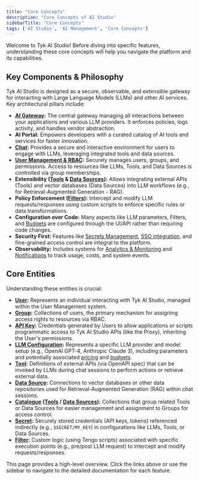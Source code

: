 ```yaml
---
title: "Core Concepts"
description: "Core Concepts of AI Studio"
sidebarTitle: "Core Concepts"
tags: ['AI Studio', 'AI Management', 'Core Concepts']
---
```


Welcome to Tyk AI Studio! Before diving into specific features, understanding these core concepts will help you navigate the platform and its capabilities.

## Key Components & Philosophy

Tyk AI Studio is designed as a secure, observable, and extensible gateway for interacting with Large Language Models (LLMs) and other AI services. Key architectural pillars include:

*   **[AI Gateway](/mintdocs/ai-management/ai-studio/proxy):** The central gateway managing all interactions between your applications and various LLM providers. It enforces policies, logs activity, and handles vendor abstraction.
*   **AI Portal:** Empowers developers with a curated catalog of AI tools and services for faster innovation.
*   **[Chat](/mintdocs/ai-management/ai-studio/chat-interface):** Provides a secure and interactive environment for users to engage with LLMs, leveraging integrated tools and data sources.
*   **[User Management & RBAC](/mintdocs/ai-management/ai-studio/user-management):** Securely manages users, groups, and permissions. Access to resources like LLMs, Tools, and Data Sources is controlled via group memberships.
*   **Extensibility ([Tools](/mintdocs/ai-management/ai-studio/tools) & [Data Sources](/mintdocs/ai-management/ai-studio/datasources-rag)):** Allows integrating external APIs (Tools) and vector databases (Data Sources) into LLM workflows (e.g., for Retrieval-Augmented Generation - RAG).
*   **Policy Enforcement ([Filters](/mintdocs/ai-management/ai-studio/filters)):** Intercept and modify LLM requests/responses using custom scripts to enforce specific rules or data transformations.
*   **Configuration over Code:** Many aspects like LLM parameters, Filters, and [Budgets](/mintdocs/ai-management/ai-studio/budgeting) are configured through the UI/API rather than requiring code changes.
*   **Security First:** Features like [Secrets Management](/mintdocs/ai-management/ai-studio/secrets), [SSO integration](/mintdocs/ai-management/ai-studio/sso), and fine-grained access control are integral to the platform.
*   **Observability:** Includes systems for [Analytics & Monitoring](/mintdocs/ai-management/ai-studio/analytics) and [Notifications](/mintdocs/ai-management/ai-studio/notifications) to track usage, costs, and system events.

## Core Entities

Understanding these entities is crucial:

*   **[User](/mintdocs/ai-management/ai-studio/user-management#core-concepts):** Represents an individual interacting with Tyk AI Studio, managed within the User Management system.
*   **[Group](/mintdocs/ai-management/ai-studio/user-management#core-concepts):** Collections of users, the primary mechanism for assigning access rights to resources via RBAC.
*   **[API Key](/mintdocs/ai-management/ai-studio/user-management#core-concepts):** Credentials generated by Users to allow applications or scripts programmatic access to Tyk AI Studio APIs (like the Proxy), inheriting the User's permissions.
*   **[LLM Configuration](/mintdocs/ai-management/ai-studio/llm-management):** Represents a specific LLM provider and model setup (e.g., OpenAI GPT-4, Anthropic Claude 3), including parameters and potentially associated [pricing](/mintdocs/ai-management/ai-studio/llm-management) and [budgets](/mintdocs/ai-management/ai-studio/budgeting).
*   **[Tool](/mintdocs/ai-management/ai-studio/tools):** Definitions of external APIs (via OpenAPI spec) that can be invoked by LLMs during chat sessions to perform actions or retrieve external data.
*   **[Data Source](/mintdocs/ai-management/ai-studio/datasources-rag):** Connections to vector databases or other data repositories used for Retrieval-Augmented Generation (RAG) within chat sessions.
*   **[Catalogue](/mintdocs/ai-management/ai-studio/tools) ([Tools](/mintdocs/ai-management/ai-studio/tools) / [Data Sources](/mintdocs/ai-management/ai-studio/datasources-rag)):** Collections that group related Tools or Data Sources for easier management and assignment to Groups for access control.
*   **[Secret](/mintdocs/ai-management/ai-studio/secrets):** Securely stored credentials (API keys, tokens) referenced indirectly (e.g., `$SECRET/MY_KEY`) in configurations like LLMs, Tools, or Data Sources.
*   **[Filter](/mintdocs/ai-management/ai-studio/filters):** Custom logic (using Tengo scripts) associated with specific execution points (e.g., pre/post LLM request) to intercept and modify requests/responses.

This page provides a high-level overview. Click the links above or use the sidebar to navigate to the detailed documentation for each feature.
